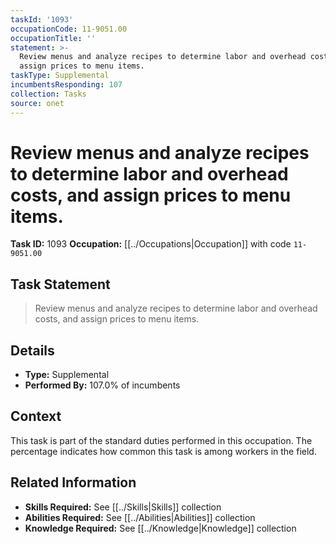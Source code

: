 ```yaml
---
taskId: '1093'
occupationCode: 11-9051.00
occupationTitle: ''
statement: >-
  Review menus and analyze recipes to determine labor and overhead costs, and
  assign prices to menu items.
taskType: Supplemental
incumbentsResponding: 107
collection: Tasks
source: onet
---
```

# Review menus and analyze recipes to determine labor and overhead costs, and assign prices to menu items.

**Task ID:** 1093
**Occupation:** [[../Occupations|Occupation]] with code `11-9051.00`

## Task Statement

> Review menus and analyze recipes to determine labor and overhead costs, and assign prices to menu items.

## Details

- **Type:** Supplemental
- **Performed By:** 107.0% of incumbents

## Context

This task is part of the standard duties performed in this occupation. The percentage indicates how common this task is among workers in the field.

## Related Information

- **Skills Required:** See [[../Skills|Skills]] collection
- **Abilities Required:** See [[../Abilities|Abilities]] collection
- **Knowledge Required:** See [[../Knowledge|Knowledge]] collection
